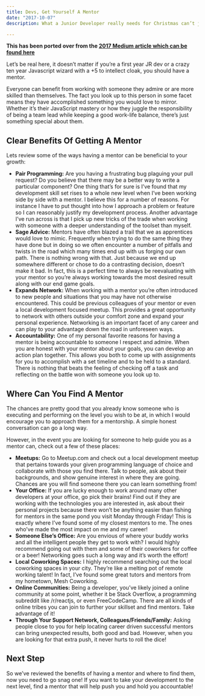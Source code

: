 ```yaml
---
title: Devs, Get Yourself A Mentor
date: "2017-10-07"
description: What a Junior Developer really needs for Christmas can’t just be found under the Christmas tree like the latest Star Wars lego sets (but I will take a set off your hands if there’s extra). No it’s more than that and can take many different forms. What is needed is “Support” but what does that mean?

---
```


**This has been ported over from the [2017 Medium article which can be found here](https://medium.com/@CodingMorrison/devs-get-yourself-a-mentor-c79b2216323f)**

Let’s be real here, it doesn’t matter if you’re a first year JR dev or a crazy ten year Javascript wizard with a +5 to intellect cloak, you should have a mentor.

Everyone can benefit from working with someone they admire or are more skilled than themselves. The fact you look up to this person in some facet means they have accomplished something you would love to mirror. Whether it’s their JavaScript mastery or how they juggle the responsibility of being a team lead while keeping a good work-life balance, there’s just something special about them.

## Clear Benefits Of Getting A Mentor
Lets review some of the ways having a mentor can be beneficial to your growth:

- **Pair Programming:** Are you having a frustrating bug plaguing your pull request? Do you believe that there may be a better way to write a particular component? One thing that’s for sure is I’ve found that my development skill set rises to a whole new level when I’ve been working side by side with a mentor. I believe this for a number of reasons. For instance I have to put thought into how I approach a problem or feature so I can reasonably justify my development process. Another advantage I’ve run across is that I pick up new tricks of the trade when working with someone with a deeper understanding of the toolset than myself.
- **Sage Advice:** Mentors have often blazed a trail that we as apprentices would love to mimic. Frequently when trying to do the same thing they have done but in doing so we often encounter a number of pitfalls and twists in the road which many times end up with us forging our own path. There is nothing wrong with that. Just because we end up somewhere different or chose to do a contrasting decision, doesn’t make it bad. In fact, this is a perfect time to always be reevaluating with your mentor so you’re always working towards the most desired result along with our end game goals.
- **Expands Network:** When working with a mentor you’re often introduced to new people and situations that you may have not otherwise encountered. This could be previous colleagues of your mentor or even a local development focused meetup. This provides a great opportunity to network with others outside your comfort zone and expand your personal experience. Networking is an important facet of any career and can play to your advantage down the road in unforeseen ways.
- **Accountability:** One of my personal favorite reasons for having a mentor is being accountable to someone I respect and admire. When you are honest with your mentor about your goals, you can develop an action plan together. This allows you both to come up with assignments for you to accomplish with a set timeline and to be held to a standard. There is nothing that beats the feeling of checking off a task and reflecting on the battle won with someone you look up to.

## Where Can You Find A Mentor
The chances are pretty good that you already know someone who is executing and performing on the level you wish to be at, in which I would encourage you to approach them for a mentorship. A simple honest conversation can go a long way.

However, in the event you are looking for someone to help guide you as a mentor can, check out a few of these places:

- **Meetups:** Go to Meetup.com and check out a local development meetup that pertains towards your given programming language of choice and collaborate with those you find there. Talk to people, ask about their backgrounds, and show genuine interest in where they are going. Chances are you will find someone there you can learn something from!
- **Your Office:** If you are lucky enough to work around many other developers at your office, go pick their brains! Find out if they are working with the technologies you are interested in, ask about their personal projects because there won’t be anything easier than fishing for mentors in the same pond you visit Monday through Friday! This is exactly where I’ve found some of my closest mentors to me. The ones who’ve made the most impact on me and my career!
- **Someone Else’s Office:** Are you envious of where your buddy works and all the intelligent people they get to work with? I would highly recommend going out with them and some of their coworkers for coffee or a beer! Networking goes such a long way and it’s worth the effort!
- **Local Coworking Spaces:** I highly recommend searching out the local coworking spaces in your city. They’re like a melting pot of remote working talent! In fact, I’ve found some great tutors and mentors from my hometown, Mesh Coworking.
- **Online Communities:** Being a developer, you’ve likely joined a online community at some point, whether it be Stack Overflow, a programming subreddit like /r/reactjs, or even FreeCodeCamp. There are all kinds of online tribes you can join to further your skillset and find mentors. Take advantage of it!
- **Through Your Support Network, Colleagues/Friends/Family:** Asking people close to you for help locating career driven successful mentors can bring unexpected results, both good and bad. However, when you are looking for that extra push, it never hurts to roll the dice!

## Next Step
So we’ve reviewed the benefits of having a mentor and where to find them, now you need to go snag one! If you want to take your development to the next level, find a mentor that will help push you and hold you accountable!